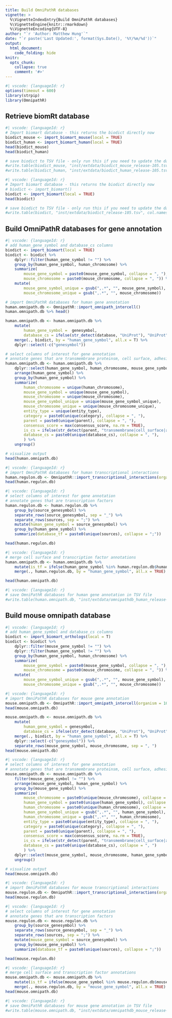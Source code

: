 ```yaml
---
title: Build OmniPathR databases
vignette: >
  %\VignetteIndexEntry{Build OmniPathR databases}
  %\VignetteEngine{knitr::rmarkdown}
  %\VignetteEncoding{UTF-8}
author: "`r 'Author: Matthew Hung'`"
date: "`r paste('Last Updated:', format(Sys.Date(), '%Y/%m/%d'))`"
output:
  html_document:
    code_folding: hide
knitr:
  opts_chunk:
    collapse: true
    comment: '#>'
---
```


```r
#| vscode: {languageId: r}
options(timeout = 600)
library(strpip)
library(OmnipathR)
```

## Retrieve biomRt database
```r
#| vscode: {languageId: r}
# Import biomart database - this returns the biodict directly now
biodict_mouse <- import_biomart_mouse(local = TRUE)
biodict_human <- import_biomart_human(local = TRUE)
head(biodict_mouse)
head(biodict_human)

# save biodict to TSV file - only run this if you need to update the data
#write.table(biodict_mouse, "inst/extdata/biodict_mouse_release-105.tsv", col.names = TRUE, row.names = FALSE, quote = FALSE, sep = "\t")
#write.table(biodict_human, "inst/extdata/biodict_human_release-105.tsv", col.names = TRUE, row.names = FALSE, quote = FALSE, sep = "\t")
```

```r
#| vscode: {languageId: r}
# Import biomart database - this returns the biodict directly now
# biodict <- import_biomart()
biodict <- import_biomart(local = TRUE)
head(biodict)

# save biodict to TSV file - only run this if you need to update the data
#write.table(biodict, "inst/extdata/biodict_release-105.tsv", col.names = TRUE, row.names = FALSE, quote = FALSE, sep = "\t")
```

## Build OmniPathR databases for gene annotation

```r
#| vscode: {languageId: r}
# add human_gene_symbol and database_cs columns
biodict <- import_biomart(local = TRUE)
biodict <- biodict %>% 
    dplyr::filter(human_gene_symbol != "") %>%
    group_by(human_gene_symbol, human_chromosome) %>%
    summarize(
        mouse_gene_symbol = paste0(mouse_gene_symbol, collapse = ", "), 
        mouse_chromosome = paste0(mouse_chromosome, collapse = ", ")) %>%
    mutate(
        mouse_gene_symbol_unique = gsub(",.*", "", mouse_gene_symbol),
        mouse_chromosome_unique = gsub(",.*", "", mouse_chromosome))
```

```r
# import OmniPathR databases for human gene annotation
human.omnipath.db <- OmnipathR::import_omnipath_intercell()
human.omnipath.db %>% head()

human.omnipath.db <- human.omnipath.db %>%
    mutate(
        human_gene_symbol =  genesymbol,
        database_cs = ifelse(str_detect(database, "UniProt"), "UniProt", database)) %>%
    merge(., biodict, by = "human_gene_symbol", all.x = T) %>%
    dplyr::select(-c("genesymbol"))
```

```r
# select columns of interest for gene annotation
# annotate genes that are transmembrane proteinsm, cell surface, adhesion-related
human.omnipath.db <- human.omnipath.db %>%
    dplyr::select(human_gene_symbol, human_chromosome, mouse_gene_symbol, mouse_chromosome, mouse_gene_symbol_unique, mouse_chromosome_unique, entity_type, category, parent, consensus_score, database_cs) %>%
    arrange(human_gene_symbol) %>%
    group_by(human_gene_symbol) %>%
    summarize(
        human_chromosome = unique(human_chromosome),
        mouse_gene_symbol = unique(mouse_gene_symbol),
        mouse_chromosome = unique(mouse_chromosome),
        mouse_gene_symbol_unique = unique(mouse_gene_symbol_unique),
        mouse_chromosome_unique = unique(mouse_chromosome_unique),
        entity_type = unique(entity_type),
        category = paste0(unique(category), collapse = ", "),
        parent = paste0(unique(parent), collapse = ", "),
        consensus_score = max(consensus_score, na.rm = TRUE),
        is_cs = ifelse(str_detect(parent, "transmembrane|cell_surface|adhesion|junction"), TRUE, FALSE),
        database_cs = paste0(unique(database_cs), collapse = ", "),
        ) %>%
    ungroup()

# visualize output
head(human.omnipath.db)
```

```r
#| vscode: {languageId: r}
# import OmniPathR databases for human transcriptional interactions
human.regulon.db <- OmnipathR::import_transcriptional_interactions(organism = 9606)
head(human.regulon.db)
```

```r
#| vscode: {languageId: r}
# select columns of interest for gene annotation
# annotate genes that are transcription factors
human.regulon.db <- human.regulon.db %>%
    group_by(source_genesymbol) %>%
    separate_rows(source_genesymbol, sep = "_") %>%
    separate_rows(sources, sep = ";") %>%
    mutate(human_gene_symbol = source_genesymbol) %>%
    group_by(human_gene_symbol) %>%
    summarize(database_tf = paste0(unique(sources), collapse = ";"))

head(human.regulon.db)
```

```r
#| vscode: {languageId: r}
# merge cell surface and transcription factor annotations
human.omnipath.db <- human.omnipath.db %>%
    mutate(is_tf = ifelse(human_gene_symbol %in% human.regulon.db$human_gene_symbol, TRUE, FALSE)) %>%
    merge(., human.regulon.db, by = "human_gene_symbol", all.x = TRUE)

head(human.omnipath.db)
```

```r
#| vscode: {languageId: r}
# save OmniPathR databases for human gene annotation in TSV file
#write.table(human.omnipath.db, "inst/extdata/omnipathdb_human_release-105.tsv", col.names = TRUE, row.names = FALSE, quote = FALSE, sep = "\t")
```

## Build mouse omnipath database

```r
#| vscode: {languageId: r}
# add human_gene_symbol and database_cs columns
biodict <- import_biomart_orthologs(local = T)
biodict <- biodict %>% 
    dplyr::filter(mouse_gene_symbol != "") %>% 
    dplyr::filter(human_gene_symbol != "") %>%
    group_by(human_gene_symbol, human_chromosome) %>%
    summarize(
        mouse_gene_symbol = paste0(mouse_gene_symbol, collapse = ", "), 
        mouse_chromosome = paste0(mouse_chromosome, collapse = ", ")) %>%
    mutate(
        mouse_gene_symbol_unique = gsub(",.*", "", mouse_gene_symbol),
        mouse_chromosome_unique = gsub(",.*", "", mouse_chromosome))
```

```r
#| vscode: {languageId: r}
# import OmniPathR databases for mouse gene annotation
mouse.omnipath.db <- OmnipathR::import_omnipath_intercell(organism = 10090)
head(mouse.omnipath.db)

mouse.omnipath.db <- mouse.omnipath.db %>%
    mutate(
        human_gene_symbol = genesymbol,
        database_cs = ifelse(str_detect(database, "UniProt"), "UniProt", database)) %>%
    merge(., biodict, by = "human_gene_symbol", all.x = T) %>%
    dplyr::select(-c("genesymbol")) %>%
    separate_rows(mouse_gene_symbol, mouse_chromosome, sep = ", ") 
head(mouse.omnipath.db)
```

```r
#| vscode: {languageId: r}
# select columns of interest for gene annotation
# annotate genes that are transmembrane proteinsm, cell surface, adhesion-related
mouse.omnipath.db <- mouse.omnipath.db %>%
    filter(mouse_gene_symbol != "") %>%
    arrange(mouse_gene_symbol, human_gene_symbol) %>%
    group_by(mouse_gene_symbol) %>%
    summarize(
        mouse_chromosome = paste0(unique(mouse_chromosome), collapse = ", "),
        human_gene_symbol = paste0(unique(human_gene_symbol), collapse = ", "),
        human_chromosome = paste0(unique(human_chromosome), collapse = ", "),
        human_gene_symbol_unique = gsub(",.*", "", human_gene_symbol),
        human_chromosome_unique = gsub(",.*", "", human_chromosome),
        entity_type = paste0(unique(entity_type), collapse = ", "),
        category = paste0(unique(category), collapse = ", "),
        parent = paste0(unique(parent), collapse = ", "),
        consensus_score = max(consensus_score, na.rm = TRUE),
        is_cs = ifelse(str_detect(parent, "transmembrane|cell_surface|adhesion|junction"), TRUE, FALSE),
        database_cs = paste0(unique(database_cs), collapse = ", ")
        ) %>%
    dplyr::select(mouse_gene_symbol, mouse_chromosome, human_gene_symbol, human_chromosome, human_gene_symbol_unique, human_chromosome_unique, entity_type, category, parent, consensus_score, is_cs, database_cs) %>%
    ungroup()

# visualize output
head(mouse.omnipath.db)
```

```r
#| vscode: {languageId: r}
# import OmniPathR databases for mouse transcriptional interactions
mouse.regulon.db <- OmnipathR::import_transcriptional_interactions(organism = 10090)
head(mouse.regulon.db)
```

```r
#| vscode: {languageId: r}
# select columns of interest for gene annotation
# annotate genes that are transcription factors
mouse.regulon.db <- mouse.regulon.db %>%
    group_by(source_genesymbol) %>%
    separate_rows(source_genesymbol, sep = "_") %>%
    separate_rows(sources, sep = ";") %>%
    mutate(mouse_gene_symbol = source_genesymbol) %>%
    group_by(mouse_gene_symbol) %>%
    summarize(database_tf = paste0(unique(sources), collapse = ";"))

head(mouse.regulon.db)
```

```r
#| vscode: {languageId: r}
# merge cell surface and transcription factor annotations
mouse.omnipath.db <- mouse.omnipath.db %>%
    mutate(is_tf = ifelse(mouse_gene_symbol %in% mouse.regulon.db$mouse_gene_symbol, TRUE, FALSE)) %>%
    merge(., mouse.regulon.db, by = "mouse_gene_symbol", all.x = TRUE)
head(mouse.omnipath.db)
```

```r
#| vscode: {languageId: r}
# save OmniPathR databases for mouse gene annotation in TSV file
#write.table(mouse.omnipath.db, "inst/extdata/omnipathdb_mouse_release-105.tsv", col.names = TRUE, row.names = FALSE, quote = FALSE, sep = "\t")
```


